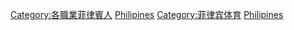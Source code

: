 {{Commonscat|Sportspeople from the Philippines}}

[[Category:各職業菲律賓人|Category:各職業菲律賓人]]
[[Category:各國運動員|Philipines]]
[[Category:菲律宾体育|Category:菲律宾体育]]
[[Category:亚洲运动员|Philipines]]